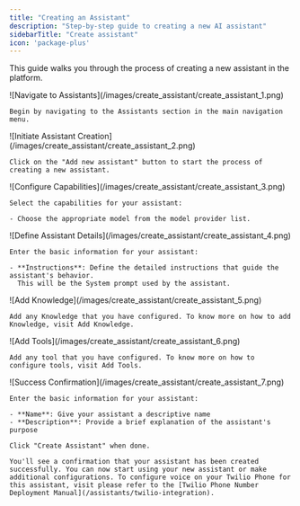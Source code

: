 ```yaml
---
title: "Creating an Assistant"
description: "Step-by-step guide to creating a new AI assistant"
sidebarTitle: "Create assistant"
icon: 'package-plus'
---
```


This guide walks you through the process of creating a new assistant in the platform.

<Steps>
  <Step title="Navigate to Assistants">
    ![Navigate to Assistants](/images/create_assistant/create_assistant_1.png)

    Begin by navigating to the Assistants section in the main navigation menu.

  </Step>

  <Step title="Initiate Assistant Creation">
    ![Initiate Assistant Creation](/images/create_assistant/create_assistant_2.png)

    Click on the "Add new assistant" button to start the process of creating a new assistant.

  </Step>

  <Step title="Configure Capabilities">
    ![Configure Capabilities](/images/create_assistant/create_assistant_3.png)

    Select the capabilities for your assistant:

    - Choose the appropriate model from the model provider list.

  </Step>

  <Step title="Define Assistant Details">
    ![Define Assistant Details](/images/create_assistant/create_assistant_4.png)

    Enter the basic information for your assistant:

    - **Instructions**: Define the detailed instructions that guide the assistant's behavior.
      This will be the System prompt used by the assistant.

  </Step>

  <Step title="Add Knowledge">
    ![Add Knowledge](/images/create_assistant/create_assistant_5.png)

    Add any Knowledge that you have configured. To know more on how to add Knowledge, visit Add Knowledge.

  </Step>

  <Step title="Add Tools">
    ![Add Tools](/images/create_assistant/create_assistant_6.png)

    Add any tool that you have configured. To know more on how to configure tools, visit Add Tools.

  </Step>

  <Step title="Finalise Name">
    ![Success Confirmation](/images/create_assistant/create_assistant_7.png)

    Enter the basic information for your assistant:

    - **Name**: Give your assistant a descriptive name
    - **Description**: Provide a brief explanation of the assistant's purpose

    Click "Create Assistant" when done.

    You'll see a confirmation that your assistant has been created successfully. You can now start using your new assistant or make additional configurations. To configure voice on your Twilio Phone for this assistant, visit please refer to the [Twilio Phone Number Deployment Manual](/assistants/twilio-integration).

  </Step>
</Steps>
